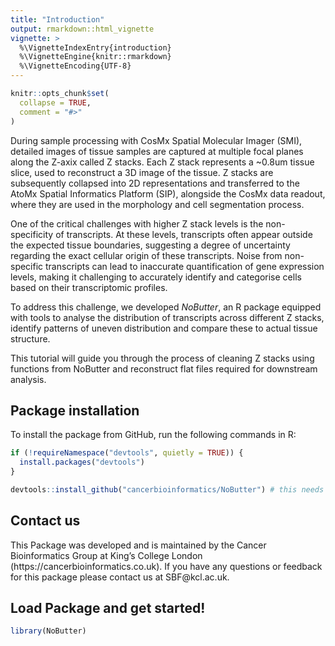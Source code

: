 ```yaml
---
title: "Introduction"
output: rmarkdown::html_vignette
vignette: >
  %\VignetteIndexEntry{introduction}
  %\VignetteEngine{knitr::rmarkdown}
  %\VignetteEncoding{UTF-8}
---
```


```r
knitr::opts_chunk$set(
  collapse = TRUE,
  comment = "#>"
)
```

During sample processing with CosMx Spatial Molecular Imager (SMI), detailed images of tissue samples are captured at multiple focal planes along the Z-axix called Z stacks. Each Z stack represents a ~0.8um tissue slice, used to reconstruct a 3D image of the tissue. Z stacks are subsequently collapsed into 2D representations and transferred to the AtoMx Spatial Informatics Platform (SIP), alongside the CosMx data readout, where they are used in the morphology and cell segmentation process.

One of the critical challenges with higher Z stack levels is the non-specificity of transcripts. At these levels, transcripts often appear outside the expected tissue boundaries, suggesting a degree of uncertainty regarding the exact cellular origin of these transcripts. Noise from non-specific transcripts can lead to inaccurate quantification of gene expression levels, making it challenging to accurately identify and categorise cells based on their transcriptomic profiles. 

To address this challenge, we developed *NoButter*, an R package equipped with tools to analyse the distribution of transcripts across different Z stacks, identify patterns of uneven distribution and compare these to actual tissue structure. 

This tutorial will guide you through the process of cleaning Z stacks using functions from NoButter and reconstruct flat files required for downstream analysis. 


## Package installation

To install the package from GitHub, run the following commands in R:

```r
if (!requireNamespace("devtools", quietly = TRUE)) {
  install.packages("devtools")
}

devtools::install_github("cancerbioinformatics/NoButter") # this needs to be changed to cancerbioinformatics github when we make public
```

## Contact us

This Package was developed and is maintained by the Cancer Bioinformatics Group at King's College London (https://cancerbioinformatics.co.uk). If you have any questions or feedback for this package please contact us at SBF@kcl.ac.uk.


## Load Package and get started! 
```r
library(NoButter)
```
